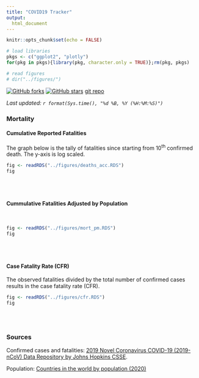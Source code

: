```yaml
---
title: "COVID19 Tracker"
output: 
  html_document
---
```


```r
knitr::opts_chunk$set(echo = FALSE)

# load libraries
pkgs <- c("ggplot2", "plotly")
for(pkg in pkgs){library(pkg, character.only = TRUE)};rm(pkg, pkgs)

# read figures
# dir("../figures/")
```

[![GitHub forks](https://img.shields.io/github/forks/jdemello/StrapDown.js.svg?style=social&label=Fork&maxAge=2592000)](https://github.com/jdemello/covid19_tracker/network/)
[![GitHub stars](https://img.shields.io/github/stars/jdemello/StrapDown.js.svg?style=social&label=Star&maxAge=2592000)](https://github.com/jdemello/covid19_tracker/stargazers/)
[git repo](https://github.com/jdemello/covid19_tracker)

_Last updated: `r format(Sys.time(), "%d %B, %Y (%H:%M:%S)")`_


### Mortality

#### Cumulative Reported Fatalities

The graph below is the tally of fatalities since starting from 10<sup>th</sup> confirmed death. The y-axis is log scaled.

```r
fig <- readRDS("../figures/deaths_acc.RDS")
fig
```

<br>
<br>

#### Cummulative Fatalities Adjusted by Population

<br>

```r
fig <- readRDS("../figures/mort_pm.RDS")
fig
```

<br>
<br>

#### Case Fatality Rate (CFR)

The observed fatalities divided by the total number of confirmed cases results in the case fatality rate (CFR).

```r
fig <- readRDS("../figures/cfr.RDS")
fig
```

<br>
<br>

### Sources

Confirmed cases and fatalities: [2019 Novel Coronavirus COVID-19 (2019-nCoV) Data Repository by Johns Hopkins CSSE](https://github.com/CSSEGISandData/COVID-19).

Population: [Countries in the world by population (2020)](https://www.worldometers.info/world-population/population-by-country/)